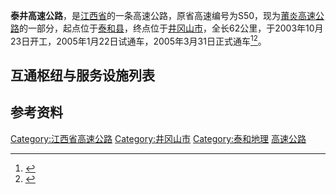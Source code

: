 {{中国高速公路信息框
| 编号 = G1517
| 名称 = 莆炎高速公路（泰和 - 井冈山）
| 路線簡稱 = 泰井
| 始建日期 = 2003年10月23日
| 最近通車日期 = 2005年3月31日
| 已通车里程 = 62
| 起點 = [[泰和县|泰和县]]
| 終點 = [[井冈山市|井冈山市]]
}}
{{中国高速公路信息框
| 省名 = Jiangxi
| 编号 = S50
| 名称 = 泰和－井冈山高速公路 
| 路線簡稱 = 泰井
| 始建日期 = 2003年10月23日
| 最近通車日期 = 2005年3月31日
| 已通车里程 = 62
| 起點 = [[泰和县|泰和县]]
| 終點 = [[井冈山市|井冈山市]]
}}

'''泰井高速公路'''，是[[江西省|江西省]]的一条高速公路，原省高速编号为S50，现为[[莆炎高速公路|莆炎高速公路]]的一部分，起点位于[[泰和县|泰和县]]，终点位于[[井冈山市|井冈山市]]，全长62公里，于2003年10月23日开工，2005年1月22日试通车，2005年3月31日正式通车<ref>{{Cite web|title=中铁五局参建的泰井高速公路正式通车－国务院国有资产监督管理委员会|url=http://www.sasac.gov.cn/n2588025/n2588124/c4008169/content.html|accessdate=2021-04-04|work=www.sasac.gov.cn|archive-date=2021-04-04|archive-url=https://web.archive.org/web/20210404145226/http://www.sasac.gov.cn/n2588025/n2588124/c4008169/content.html}}</ref><ref>{{Cite web|title=泰井高速明日开通 收费标准同时出台并实施(图)-3,车辆,客车,十分重要,优势,政治,单洞,车速,公里,2025,12,4,开支,参加,执行,进出口-江西新闻网|url=https://jiangxi.jxnews.com.cn/system/2005/01/21/000788291.shtml|accessdate=2021-04-04|work=jiangxi.jxnews.com.cn|archive-date=2021-04-04|archive-url=https://web.archive.org/web/20210404145323/https://jiangxi.jxnews.com.cn/system/2005/01/21/000788291.shtml}}</ref>。

==互通枢纽与服务设施列表==
{{Start expwy exit box|place=1}}
{{Expwy exit item|type=H|name=泰井|place=[[吉安市|吉安市]]<br/>[[泰和县|泰和县]]|place rows=5|highway connection={{China Expwy Name|G45|L1=G1517|[[樟吉高速公路|樟吉高速]]}}}}
{{Expwy exit item|type=E|name=井冈山机场|road connection=091乡道|comment=[[File:Aiga_departingflights_inv.svg|20px]][[井冈山机场|井冈山机场]]}}
{{Expwy exit item|type=S|name=泰和}}
{{Expwy exit item|type=E|name=禾市|road connection={{中国省道名|314|P=江西}}}}
{{Expwy exit item|type=P|name=白鹭湖}}
{{Expwy exit item|type=E|name=碧溪|place=[[吉安市|吉安市]]<br/>[[井冈山市|井冈山市]]|place rows=4|road connection={{中国省道名|314|P=江西}}}}
{{Expwy exit item|type=H|name=新塘|state=U|highway connection=[[宜井遂高速公路|宜井遂高速]]<!--{{China Expwy Name|SXX|P=Jiangxi}}-->}}
{{Expwy exit item|type=E|name=井冈山市|alias=拿山|road connection=井冈山大道（{{中国国道名|356}}）<br/>黄洋界大道}}
{{Expwy exit item|type=E|name=厦坪|alias=井冈山|highway connection={{China Expwy Name|G1517|[[莆炎高速公路#井冈山至睦村段|井睦高速]]}}|road connection={{中国国道名|220}}}}
{{End expwy exit box|place=1}}

==参考资料==
{{Reflist}}
{{江西省高速公路}}

[[Category:江西省高速公路|Category:江西省高速公路]]
[[Category:井冈山市|Category:井冈山市]]
[[Category:泰和地理|Category:泰和地理]]
[[Category:吉安交通|高速公路]]